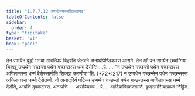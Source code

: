 ```yaml
---
title: "1.7.7.12 उप्पथेनगमनसिक्खापद"
tableOfContents: false
sidebar:
  order: 4
type: "tipitaka"
basket: "vi"
book: "paci"
---
```



<DynamicBreadcrumb />

<Division number="650" book="paci">

<Paragraph number="2067" book="paci">
तेन समयेन बुद्धो भगवा सावत्थियं विहरति जेतवने अनाथपिण्डिकस्स आरामे. तेन खो पन समयेन छब्बग्गिया भिक्खू उप्पथेन गच्छन्ता पथेन गच्छन्तस्स धम्मं देसेन्ति …पे… .
</Paragraph>

<Paragraph number="2068" book="paci">
<Emphasis>“न उप्पथेन गच्छन्तो पथेन गच्छन्तस्स अगिलानस्स धम्मं देसेस्सामीति सिक्खा करणीया”</Emphasis>ति. (*72*:<Emphasis>217</Emphasis>)
</Paragraph>

<Paragraph number="2069" book="paci">
न उप्पथेन गच्छन्तेन पथेन गच्छन्तस्स अगिलानस्स धम्मो देसेतब्बो. यो अनादरियं पटिच्च उप्पथेन गच्छन्तो पथेन गच्छन्तस्स अगिलानस्स धम्मं देसेति, आपत्ति दुक्कटस्स.
</Paragraph>

<Paragraph number="2070" book="paci">
अनापत्ति—  असञ्चिच्च …पे…  आदिकम्मिकस्साति.

</Paragraph>
</Division>

<Paragraph number="2071" type="center" book="paci">
द्वादसमसिक्खापदं निट्ठितं.
</Paragraph>